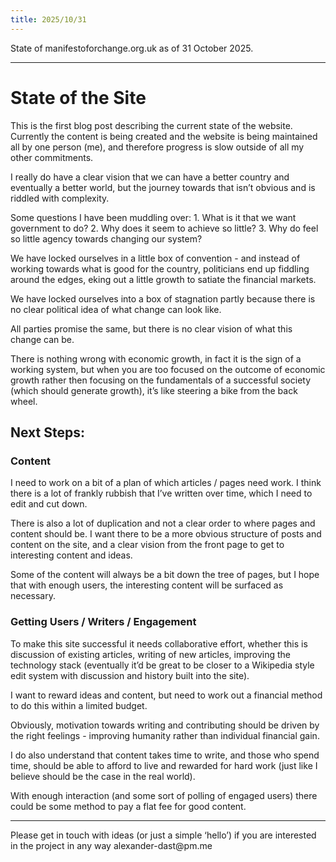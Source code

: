```yaml
---
title: 2025/10/31
---
```

  

State of manifestoforchange.org.uk as of 31 October 2025.

---

# State of the Site
This is the first blog post describing the current state of the website. Currently the content is being created and the website is being maintained all by one person (me), and therefore progress is slow outside of all my other commitments. 

I really do have a clear vision that we can have a better country and eventually a better world, but the journey towards that isn’t obvious and is riddled with complexity. 

Some questions I have been muddling over:
1. What is it that we want government to do?
2. Why does it seem to achieve so little?
3. Why do feel so little agency towards changing our system?

We have locked ourselves in a little box of convention - and instead of working towards what is good for the country, politicians end up fiddling around the edges, eking out a little growth to satiate the financial markets.

We have locked ourselves into a box of stagnation partly because there is no clear political idea of what change can look like. 

All parties promise the same, but there is no clear vision of what this change can be. 

There is nothing wrong with economic growth, in fact it is the sign of a working system, but when you are too focused on the outcome of economic growth rather then focusing on the fundamentals  of a successful society (which should generate growth), it’s like steering a bike from the back wheel.

## Next Steps:

### Content 
I need to work on a bit of a plan of which articles / pages need work. I think there is a lot of frankly rubbish that I’ve written over time, which I need to edit and cut down. 

There is also a lot of duplication and not a clear order to where pages and content should be. I want there to be a more obvious structure of posts and content on the site, and a clear vision from the front page to get to interesting content and ideas. 

Some of the content will always be a bit down the tree of pages, but I hope that with enough users, the interesting content will be surfaced as necessary.

### Getting Users / Writers / Engagement

To make this site successful it needs collaborative effort, whether this is discussion of existing articles, writing of new articles, improving the technology stack (eventually it’d be great to be closer to a Wikipedia style edit system with discussion and history built into the site).

I want to reward ideas and content, but need to work out a financial method to do this within a limited budget. 

Obviously, motivation towards writing and contributing should be driven by the right feelings - improving humanity rather than individual financial gain. 

I do also understand that content takes time to write, and those who spend time, should be able to afford to live and rewarded for hard work (just like I believe should be the case in the real world). 

With enough interaction (and some sort of polling of engaged users) there could be some method to pay a flat fee for good content. 

--- 

Please get in touch with ideas (or just a simple ‘hello’) if you are interested in the project in any way alexander-dast@pm.me
